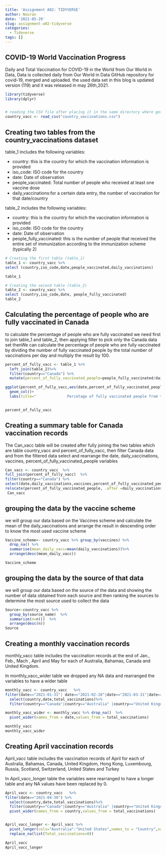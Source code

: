 ```yaml
---
title: 'Assignment A02: TIDYVERSE'
author: Nouran
date: '2021-05-29'
slug: assignment-a02-tidyverse
categories:
  - Tideverse
tags: []
---
```


 



## COVID-19 World Vaccination Progress

Daily and Total Vaccination for COVID-19 in the World from Our World in Data, Data is collected daily from Our World in Data GitHub repository for covid-19, merged and uploaded.
the used data set in this blog is updated version (119) and it was released in may 26th,2021.

```r
library(tidyverse)
library(dplyr)


# reading the CSV file after placing it in the same directory where getdw() was used to determine the current directory
country_vacc <- read_csv("country_vaccinations.csv") 


```

## Creating two tables from the country_vaccinations dataset

table_1 includes the following variables:

* country: this is the country for which the vaccination information is provided
* iso_code: ISO code for the country
* date: Date of observation
* people_vaccinated: Total number of people who received at least one vaccine dose
* daily_vaccinations:for a certain data entry, the number of vaccination for that date/country

table_2 includes the following variables:

* country: this is the country for which the vaccination information is provided
* iso_code: ISO code for the country
* date: Date of observation
* people_fully_vaccinated:  this is the number of people that received the entire set of immunization according to the immunization scheme (typically 2)



```r

# Creating the first table (table_1)
table_1 <- country_vacc %>%
select (country,iso_code,date,people_vaccinated,daily_vaccinations)

table_1

# Creating the second table (table_2)
table_2 <- country_vacc %>%
select (country,iso_code,date, people_fully_vaccinated) 
table_2
```


## Calculating the percentage of people who are fully vaccinated in Canada

to calculate the percentage of people who are fully vaccinated we need first to join table_1 and table_2, then applying filter to pick only the Canada data set thenWe can calculate the percentage of people who are fully vaccinated by dividing the number of fully vaccinated people by the total number of vaccinations per day and multiply the result by 100.



```r
percent_of_fully_vacc <- table_1 %>%
  left_join(table_2)%>%
  filter(country=="Canada") %>%
  mutate(percent_of_fully_vaccinated_people=people_fully_vaccinated/daily_vaccinations*100)

ggplot(percent_of_fully_vacc,aes(date,percent_of_fully_vaccinated_people))+
  geom_col()+
  labs(title="              Percetage of fully vaccinated people from the daily vaccination",x="Date",y="percentage of fully vaccinated")
 

percent_of_fully_vacc
```


## Creating a summary table for Canada vaccination records

The Can_vacc table will be created after fully joining the two tables which are table country_vacc and percent_of_fully_vacc, then filter Canada data and from the filtered data select and rearrange the date, daily_vaccinations, vaccines, percent_of_fully_vaccinated_people variables 

```r
Can_vacc <- country_vacc  %>%
full_join(percent_of_fully_vacc)  %>%
filter(country=="Canada") %>%
select(date,daily_vaccinations,vaccines,percent_of_fully_vaccinated_people)%>%
relocate(percent_of_fully_vaccinated_people, .after =daily_vaccinations )
 Can_vacc
```



## grouping the data by the vaccine scheme

we will group our data based on  the Vaccines scheme and calculate the mean of the daily_vaccinations and arrange the result in descending order to know the most used vaccine scheme

```r
Vaccine_scheme<- country_vacc %>% group_by(vaccines) %>% 
  drop_na() %>% 
  summarise(mean_daily_vacc=mean(daily_vaccinations))%>%
  arrange(desc(mean_daily_vacc))

Vaccine_scheme
```


## grouping the data by the source of that data 

we will group our data based on the source of the data and showing the number of data obtained from each source and then ranking the sources to determine the most source used to collect the data 

```r
Source<-country_vacc %>% 
  group_by(source_name)  %>% 
  summarize(n=n())  %>% 
  arrange(desc(n))
Source
```

## Creating a monthly vaccination records

monthly_vacc table includes the vaccination records at the end of Jan., Feb., Mach , April and May for each of Australia, Bahamas, Canada and United Kingdom.

In monthly_vacc_wider table we dropped any NA data and rearranged the variables to have a wider table 


```r
monthly_vacc <- country_vacc   %>%
filter(date=="2021-01-31"| date=="2021-02-28"|date=="2021-03-31"|date=="2021-04-30"|date=="2021-05-20") %>%
  select(country,date,total_vaccinations)%>%
  filter(country=="Canada"|country=="Australia" |country=="United Kingdom"|country=="Bahamas")

monthly_vacc_wider <- monthly_vacc %>% drop_na()  %>% 
  pivot_wider(names_from = date,values_from = total_vaccinations)

monthly_vacc
monthly_vacc_wider

```


## Creating April vaccination records

April_vacc table includes the vaccination records of April for each of Australia, Bahamas, Canada, United Kingdom, Hong Kong, Luxembourg, Russia, Scotland, Switzerland, United States and Turkey

In April_vacc_longer table the variables  were rearranged to have a longer table and any NA values have been replaced by 0.

```r
April_vacc <- country_vacc   %>%
filter(date=="2021-04-30") %>%
  select(country,date,total_vaccinations)%>%
  filter(country=="Canada"|country=="Australia" |country=="United Kingdom"|country=="Bahamas"|country=="Hong Kong"|country=="Luxembourg"|country=="Russia"|country=="Scotland"|country=="Switzerland"|country=="United States"|country=="Turkey") %>%
  pivot_wider(names_from = country,values_from = total_vaccinations)


April_vacc_longer <- April_vacc %>%
  pivot_longer(cols="Australia":"United States",names_to = "Country",values_to = "Total_vaccinations") %>%
  replace_na(list(Total_vaccinations=0))

April_vacc
April_vacc_longer
```

